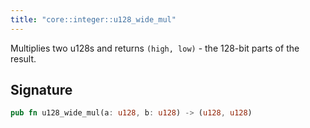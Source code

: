 ```yaml
---
title: "core::integer::u128_wide_mul"
---
```


Multiplies two u128s and returns `(high, low)` - the 128-bit parts of the result.



## Signature

```rust
pub fn u128_wide_mul(a: u128, b: u128) -> (u128, u128)
```




